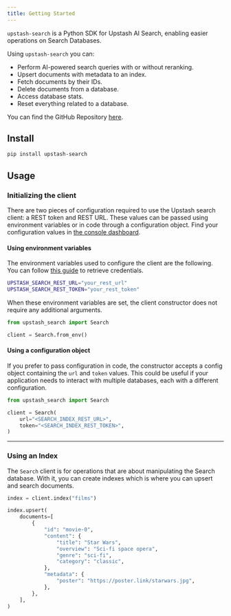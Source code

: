 ```yaml
---
title: Getting Started
---
```


`upstash-search` is a Python SDK for Upstash AI Search, enabling easier operations on Search Databases.

Using `upstash-search` you can:

- Perform AI-powered search queries with or without reranking.
- Upsert documents with metadata to an index.
- Fetch documents by their IDs.
- Delete documents from a database.
- Access database stats.
- Reset everything related to a database.

You can find the GitHub Repository [here](https://github.com/upstash/search-py). 

## Install

```bash
pip install upstash-search
```

## Usage

### Initializing the client

There are two pieces of configuration required to use the Upstash search client: a REST token and REST URL. These values can be passed using environment variables or in code through a configuration object. Find your configuration values in [the console dashboard](https://console.upstash.com/search).

#### Using environment variables

The environment variables used to configure the client are the following. You can follow [this guide](/search/overall/getstarted) to retrieve credentials.

```bash
UPSTASH_SEARCH_REST_URL="your_rest_url"
UPSTASH_SEARCH_REST_TOKEN="your_rest_token"
```

When these environment variables are set, the client constructor does not require any additional arguments.

```python
from upstash_search import Search

client = Search.from_env()
```

#### Using a configuration object

If you prefer to pass configuration in code, the constructor accepts a config object containing the `url` and `token` values. This
could be useful if your application needs to interact with multiple databases, each with a different configuration.

```python
from upstash_search import Search

client = Search(
    url="<SEARCH_INDEX_REST_URL>",
    token="<SEARCH_INDEX_REST_TOKEN>",
)
```

---

### Using an Index

The `Search` client is for operations that are about manipulating the Search database. With it, you can create indexes which is where you can upsert and search documents.

```python
index = client.index("films")

index.upsert(
    documents=[
        {
            "id": "movie-0",
            "content": {
                "title": "Star Wars",
                "overview": "Sci-fi space opera",
                "genre": "sci-fi",
                "category": "classic",
            },
            "metadata": {
                "poster": "https://poster.link/starwars.jpg",
            },
        },
    ],
)
```